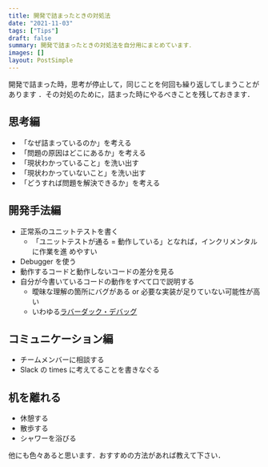 ```yaml
---
title: 開発で詰まったときの対処法
date: "2021-11-03"
tags: ["Tips"]
draft: false
summary: 開発で詰まったときの対処法を自分用にまとめています．
images: []
layout: PostSimple
---
```


開発で詰まった時，思考が停止して，同じことを何回も繰り返してしまうことがあります
．その対処のために，詰まった時にやるべきことを残しておきます．

## 思考編

- 「なぜ詰まっているのか」を考える
- 「問題の原因はどこにあるか」を考える
- 「現状わかっていること」を洗い出す
- 「現状わかっていないこと」を洗い出す
- 「どうすれば問題を解決できるか」を考える

## 開発手法編

- 正常系のユニットテストを書く
  - 「ユニットテストが通る = 動作している」となれば，インクリメンタルに作業を進
    めやすい
- Debugger を使う
- 動作するコードと動作しないコードの差分を見る
- 自分が今書いているコードの動作をすべて口で説明する
  - 曖昧な理解の箇所にバグがある or 必要な実装が足りていない可能性が高い
  - いわゆる[ラバーダック・デバッグ](https://ja.wikipedia.org/wiki/%E3%83%A9%E3%83%90%E3%83%BC%E3%83%80%E3%83%83%E3%82%AF%E3%83%BB%E3%83%87%E3%83%90%E3%83%83%E3%82%B0)

## コミュニケーション編

- チームメンバーに相談する
- Slack の times に考えてることを書きなぐる

## 机を離れる

- 休憩する
- 散歩する
- シャワーを浴びる

他にも色々あると思います．おすすめの方法があれば教えて下さい．
